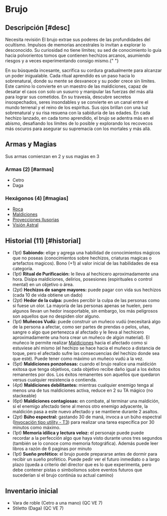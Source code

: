 
# Brujo

<Bleed>
  <Screenshot src={witchPic} alt="placeholder" full />
</Bleed>

## Descripción [#desc]

<Callout type="warning" emoji="🔎">
  Necesita revisión
</Callout>
El brujo extrae sus poderes de las profundidades del ocultismo. Impulsos de memorias
ancestrales lo invitan a explorar lo desconocido. Su curiosidad no tiene límites;
su sed de conocimiento lo guía hacia polvorientos tomos que contienen hechizos arcanos,
asumiendo riesgos y a veces experimentando consigo mismo.{" "}

En su búsqueda incesante, sacrifica su cordura gradualmente para alcanzar un poder inigualable. 
Cada ritual aprendido es un paso hacia lo sobrenatural, donde su mente se desvanece y su poder 
crece sin límites. Este camino lo convierte en un maestro de las maldiciones, capaz de desatar 
el caos con solo un susurro y manipular las fuerzas del más allá para lograr sus cometidos. 
En su travesía, descubre secretos insospechados, seres insondables y se convierte en un 
canal entre el mundo terrenal y el reino de los espiritus. Sus ojos brillan con una luz 
sobrenatural y su risa resuena con la sabiduría de las edades. En cada hechizo lanzado, 
en cada tomo aprendido, el brujo se adentra más en el abismo, desafiando los límites de 
lo posible y explorando los recovecos más oscuros para asegurar su supremacía con los 
mortales y más allá.

## Armas y Magias

Sus armas comienzan en 2 y sus magias en 3

### Armas (2) [#armas]

- Cetro
- Daga

### Hexágonos (4) [#magias]

- [Roca](/docs/list-hexagons/e01)
- [Maldiciones](/docs/list-hexagons/e04)
- [Proyecciones Ilusorias](/docs/list-hexagons/e07)
- [Visión Astral](/docs/list-hexagons/e23)

## Historial (11) [#historial]

- (1pt) **Sabiondo:** elige y agrega una habilidad de conocimientos mágicos que no poseas (conocimientos sobre hechizos, criaturas magicas o artefactos magicos). Bono (+1) al valor inicial de las habilidades de esa categoría.
- (1pt) **Ritual de Purificación:** <Pill type="s"/><Pill type="eo"/> le lleva al hechicero aproximadamente una hora. Disipa maldiciones, delirios, posesiones (espirituales o control mental) en un objetivo o área.
- (2pt) **Hechizos de sangre mayores:** <Pill type="s"/> puede pagar con vida sus hechizos (cada 10 de vida obtiene un dado)
- (2pt) **Hedor de la culpa:** <Pill type="c"/> puedes percibir la culpa de las personas como si fuese un olor. La mayoría de las personas apenas se huelen, pero algunos llevan un hedor insoportable, sin embargo, los más peligrosos son aquellos que no despiden olor alguno.
- (1pt) **Muñecos Vudú:** <Pill type="s"/> puede construir un muñeco vudú (necesitará algo de la persona a afectar, como ser partes de prendas o pelos, uñas, sangre o algo que pertenezca al afectado y le lleva al hechicero aproximadamente una hora crear un muñeco de algún material). El muñeco le permite realizar [Maldiciones](/docs/list-hexagons/e04) hacia el afectado como si estuviese ahí mismo (el hechizo se hace hacia el muñeco a distancia de toque, pero el afectado sufre las consecuencias del hechizo donde sea que esté). Puede tener como máximo un muñeco vudú a la vez.
- (5pt) **Maldiciones ponzoñosas:** <Pill type="p"/><Pill type="u"/> cuando el brujo realice una maldición exitosa que tenga objetivos, cada objetivo recibe daño igual a los éxitos remanentes por dos. Los éxitos remanentes son aquellos que quedaron versus cualquier resistencia o contienda.
- (4pt) **Maldiciones debilitantes:** <Pill type="p"/><Pill type="u"/> mientras cualquier enemigo tenga al menos una de tus maldiciones activa, reduce en 2 su TA mágico (no stackeable)
- (6pt) **Maldiciones contagiosas:** <Pill type="p"/><Pill type="u"/> en combate, al terminar una maldición, si el enemigo afectado tiene al menos otro enemigo adyacente, la maldición pasa a este nuevo afectado y se mantiene durante 2 asaltos.
- (2pt) **Búho espectral:** <Pill type="s"/><Pill type="eo"/> gastando 30 de maná, invoca a un búho espectral ([Invocación tipo utility - T3](/docs/list-annex/invocation#util)) para realizar una tarea específica por 30 minutos como máximo.
- (1pt) **Memoria idílica y lectura veloz:** <Pill type="c"/> el personaje puede puede recordar a la perfección algo que haya visto durante unos tres segundos (también se lo conoce como memoria fotográfica). Además puede leer libros a razón de 6 paginas por minuto
- (1pt) **Sueño profético:** <Pill type="eo"/> el brujo puede prepararse antes de dormir para recibir un sueño profético. Puede pedir ver el futuro inmediato o a largo plazo (queda a criterio del director que es lo que experimenta, pero debe contener pistas o simbolismos sobre eventos futuros que sucederían si el brujo continúa su actual camino)

## Inventario inicial

- Vara de roble (Cetro a una mano) (QC VE 7)
- Stiletto (Daga) (QC VE 7)
